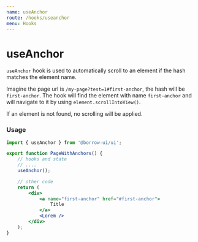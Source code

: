 ---
name: useAnchor
route: /hooks/useanchor
menu: Hooks
---


# useAnchor

`useAnchor` hook is used to automatically scroll to an element if the hash matches
the element name.

Imagine the page url is `/my-page?test=1#first-anchor`, the hash will be `first-anchor`. The hook will
find the element with name `first-anchor` and will navigate to it by using `element.scrollIntoView()`.

If an element is not found, no scrolling will be applied.

### Usage

```jsx
import { useAnchor } from '@borrow-ui/ui';

export function PageWithAnchors() {
    // hooks and state
    // ....
    useAnchor();

    // other code
    return (
        <div>
            <a name="first-anchor" href="#first-anchor">
                Title
            </a>
            <Lorem />
        </div>
    );
}
```
